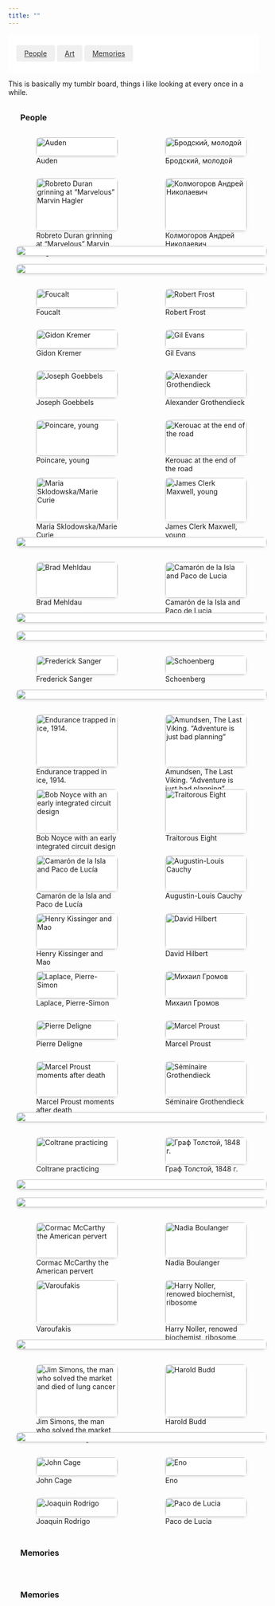 ```yaml
---
title: ""
---
```


<style>
/* Override Quarto's default container width constraints */
.quarto-container,
.page-columns,
.content,
main {
  max-width: 100% !important;
  width: 100% !important;
  margin: 0 !important;
  padding: 0 !important;
}

/* Navigation */
html {
  scroll-behavior: smooth;
  scroll-padding-top: 100px;
}


.gallery-nav {
  position: sticky;
  top: 0;
  background: white;
  padding: 1rem;
  /* margin-bottom: 2rem; */
  z-index: 100;
  display: flex;
  gap: 1rem;
  justify-content: start;
  flex-wrap: wrap;
}

.gallery-nav a {
  font-size: 0.75rem
  text-decoration: none;
  padding: 0.5rem 1rem;
  border-radius: 4px;
  background: #f0f0f0;
  color: #333;
  transition: all 0.2s ease;
}

.gallery-nav a:hover {
  background: #e0e0e0;
}

/* Category header styles */
.category-header {
  font-size: 1rem;
  margin: 2rem 0 0 1.5rem;

  /* padding-top: 2rem; */
}

/* Improved Gallery Grid */
.gallery {
  display: grid;
  grid-template-columns: repeat(auto-fit, minmax(200px, 1fr)); /* Reduced from 250px to 200px */
  gap: 1rem;
  padding: 1rem;
  width: 100%;
  grid-auto-flow: dense;
}

/* If you want to ensure the container itself has a background */
.gallery p {
  margin: 0;
  padding: 0;
  position: relative;
  cursor: pointer;
  background: #fff;

  border-radius: 8px;
}

.gallery img {

  width: 100%;
  height: 100%;
  object-fit: contain;
  display: block;
  border-radius: 8px;
  transition: all 0.3s cubic-bezier(0.4, 0, 0.2, 1);
  box-shadow: 0 2px 4px rgba(0,0,0,0.1);
  background: #fff;
}

.gallery p:has(img.wide) {
  grid-column: span 2;
}

.gallery p:has(img.tall) {
  grid-row: span 2;
  aspect-ratio: 2/3;
}

/* Caption styling */
.gallery p em {
  position: absolute;
  bottom: 0;
  left: 0;
  right: 0;
  background: rgba(0,0,0,0.7);
  color: white;
  padding: 0.5rem;
  border-radius: 0 0 8px 8px;
  opacity: 0;
  transition: opacity 0.3s ease;
}

.gallery p:hover em {
  opacity: 1;
}

/* Responsive adjustments */
@media (max-width: 1200px) {
  .gallery {
    grid-template-columns: repeat(auto-fit, minmax(180px, 1fr)); /* Reduced from 200px to 180px */
  }
  .gallery p.wide {
    grid-column: auto;
  }
}

@media (max-width: 768px) {
  .gallery {
    grid-template-columns: repeat(auto-fit, minmax(150px, 1fr));
    gap: 0.75rem;
    padding: 0.75rem;
  }
}

#imageModal {
  display: none;
  position: fixed;
  top: 0;
  left: 0;
  width: 100%;
  height: 100%;
  background: rgba(0, 0, 0, 0.9);
  z-index: 1000;
  backdrop-filter: blur(5px);
}

#imageModal.show {
  display: flex;
  flex-direction: column;  /* Stack children vertically */
  justify-content: center;
  align-items: center;
  padding: 20px;  /* Add some padding around the content */
}

#modalImage {
  max-width: 90%;
  max-height: 80vh;  /* Reduced from 90vh to make room for caption */
  object-fit: contain;
}

#modalCaption {
  margin-top: 20px;  /* Space between image and caption */
  color: white;
  font-size: 1.1rem;
  text-align: center;
  max-width: 90%;
  padding: 10px;
}

.gallery img {
  cursor: zoom-in;
}
.gallery-item {
  position: relative;
}

.gallery-item .caption {
  position: absolute;
  bottom: 0;
  left: 0;
  right: 0;
  background: rgba(0,0,0,0.7);
  color: white;
  padding: 0.5rem;
  border-radius: 0 0 8px 8px;
  opacity: 0;
  transition: opacity 0.3s ease;
}

.gallery-item:hover .caption {
  opacity: 1;
}

</style>

<div class="gallery-nav">
  <a href="#people">People</a>
  <a href="#art">Art</a>
  <a href="#memories">Memories</a>
</div>

This is basically my tumblr board, things i like looking at every once in a while.

<!-- People Category -->
<section id="people">
  <h2 class="category-header">People</h2>

:::{.gallery}


![Auden](./img/gallery/people/auden.jpg){.tall}

![Бродский, молодой](./img/gallery/people/brodsky.Jpeg){.tall}

![Robreto Duran grinning at "Marvelous" Marvin Hagler](./img/gallery/people/Duran-Hagler-350x301.jpg){.wide}

![Колмогоров Андрей Николаевич](./img/gallery/people/kolmogorovyoung.JPG){.wide}

![](./img/gallery/people/kolmogorov.jpg){.wide}

![](./img/gallery/people/evans.jpg){.wide}

![Foucalt](./img/gallery/people/foucault.jpg){.tall}

![Robert Frost](./img/gallery/people/frost.jpg){.tall}

![Gidon Kremer](./img/gallery/people/gidon.jpg){.wide}

![Gil Evans](./img/gallery/people/gilevan.jpg){.wide}

![Joseph Goebbels ](./img/gallery/people/goebbels.jpeg)

![Alexander Grothendieck](./img/gallery/people/grothendieck.jpg){.wide}

![Poincare, young](./img/gallery/people/henripoincare-1.jpg)

![Kerouac at the end of the road](./img/gallery/people/kerouac.jpg)

![Maria Sklodowska/Marie Curie](./img/gallery/people/mariecurie.jpg)

![](./img/gallery/people/martyn_1975.jpg){.wide}

![James Clerk Maxwell, young](./img/gallery/people/maxwell.jpg)

![Brad Mehldau](./img/gallery/people/mehldau.png)

![](./img/gallery/people/oliver-sacks-archive.jpg){.wide}

![Camarón de la Isla and Paco de Lucia](./img/gallery/people/paco_camaron.jpg)

![](./img/gallery/people/part.jpg){.wide}

![Frederick Sanger](./img/gallery/people/sanger.jpg)

![Schoenberg](./img/gallery/people/schoenberg.jpg)

![](./img/gallery/people/shackleton.jpg){.wide}

![Endurance trapped in ice, 1914.](./img/gallery/people/ENDURANCE1915.jpg)

![Amundsen, The Last Viking. "Adventure is just bad planning"](./img/gallery/people/amundsen.jpg)

![Bob Noyce with an early integrated circuit design](./img/gallery/bob_noyce.png){.wide}

![Traitorous Eight](./img/gallery/people/traitorous8.jpg)

![Camarón de la Isla and Paco de Lucía](./img/gallery/people/camaron_paco.jpg){.wide}


![Augustin-Louis Cauchy](./img/gallery/people/cauchy.jpg){.tall}

![Henry Kissinger and Mao](./img/gallery/people/Henry-Kissinger-Mao.jpg){.wide}

![David Hilbert](./img/gallery/people/hilbert.jpg){.tall}


![Laplace, Pierre-Simon](./img/gallery/people/laplace.jpg){.tall}

![Михаил Громов](./img/gallery/people/Mikhail_Gromov.jpg){.tall}

![Pierre Deligne](./img/gallery/people/pierre-deligne.jpg){.tall}


![Marcel Proust](./img/gallery/people/proust.jpg){.tall}

![Marcel Proust moments after death](./img/gallery/people/proust_dead.jpg){.wide}

![](./img/gallery/people/proust.jpeg){.wide}

![Séminaire Grothendieck](./img/gallery/people/Seminaire_Grothendieck_15x10.jpg){.wide}

![Coltrane practicing](./img/gallery/people/trane.jpg){.tall}

![](./img/gallery/people/Geir_Jenssen_at_Sajeta_2011.jpg){.wide}

![](./img/gallery/people/dostoevsky.jpg){.wide}

![Граф Толстой, 1848 г.](./img/gallery/people/tolstoy_1848.jpg){.tall}

![Cormac McCarthy the American pervert](./img/gallery/people/mccarthycormac.jpg){.tall}

![Nadia Boulanger](./img/gallery/people/nadia.jpg){.wide}

![Varoufakis](./img/gallery/people/varoufakis.jpg){.tall}

![](./img/gallery/people/nicklane.jpg){.wide}

![Harry Noller, renowed biochemist, ribosome](./img/gallery/people/harry_noller.jpg)

![Jim Simons, the man who solved the market and died of lung cancer](./img/gallery/people/jimsimons.jpg){.wide}

![](./img/gallery/people/klc.jpg){.wide}

![Harold Budd](./img/gallery/people/Harold_Budd.jpg){.tall}

![John Cage](./img/gallery/people/John-Cage_Post8a.jpg){.tall}

![Eno](./img/gallery/people/eno.jpg){.tall}

![Joaquin Rodrigo](./img/gallery/people/rodrigo.jpg){.tall}

![Paco de Lucia](./img/gallery/people/paco.jpg){.tall}


:::

</section>

<!-- Art Category -->
<section id="art">
  <h2 class="category-header">Memories</h2>

:::{.gallery}
:::

</section>

<!-- Memories Category -->
<section id="memories">
  <h2 class="category-header">Memories</h2>
::: {.gallery}


:::

</section>



<div id="imageModal">
  <img id="modalImage" src="" alt="">
  <div id="modalCaption"></div>
</div>


<script>
// Get modal elements
var modal = document.getElementById('imageModal');
var modalImg = document.getElementById('modalImage');
var modalCaption = document.getElementById('modalCaption');

// Add click listeners to all gallery images
var images = document.querySelectorAll('.gallery img');
for (var i = 0; i < images.length; i++) {
    images[i].onclick = function() {
        modal.classList.add('show');
        modalImg.src = this.src;
        
        // Get caption from the sibling span
        const caption = this.parentElement.querySelector('.caption');
        if (caption) {
            modalCaption.textContent = caption.textContent;
            modalCaption.style.display = 'block';
        }
        
        document.body.style.overflow = 'hidden';
    }
}

// Close modal when clicking outside the image
modal.onclick = function(event) {
    if (event.target === modal) {
        modal.classList.remove('show');
        document.body.style.overflow = 'auto';
    }
}

// Close on escape key
document.addEventListener('keydown', function(event) {
    if (event.key === 'Escape') {
        modal.classList.remove('show');
        document.body.style.overflow = 'auto';
    }
});
</script>